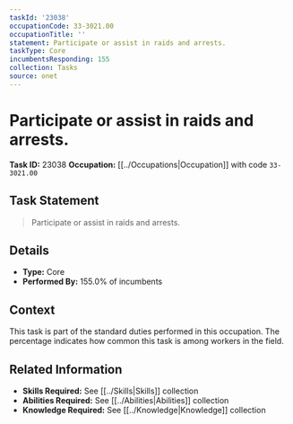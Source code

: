 ```yaml
---
taskId: '23038'
occupationCode: 33-3021.00
occupationTitle: ''
statement: Participate or assist in raids and arrests.
taskType: Core
incumbentsResponding: 155
collection: Tasks
source: onet
---
```

# Participate or assist in raids and arrests.

**Task ID:** 23038
**Occupation:** [[../Occupations|Occupation]] with code `33-3021.00`

## Task Statement

> Participate or assist in raids and arrests.

## Details

- **Type:** Core
- **Performed By:** 155.0% of incumbents

## Context

This task is part of the standard duties performed in this occupation. The percentage indicates how common this task is among workers in the field.

## Related Information

- **Skills Required:** See [[../Skills|Skills]] collection
- **Abilities Required:** See [[../Abilities|Abilities]] collection
- **Knowledge Required:** See [[../Knowledge|Knowledge]] collection
